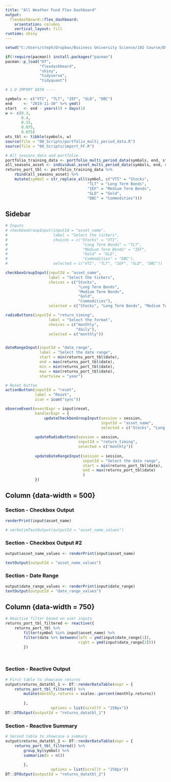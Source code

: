 ```yaml
---
title: "All Weather Fund Flex Dashboard"
output: 
  flexdashboard::flex_dashboard:
    orientation: columns
    vertical_layout: fill
runtime: shiny
---
```


```r
setwd("C:/Users/steph/Dropbox/Business University Science/102 Course/DS4B_102_R_Shiny_Apps_1/Personal Portfolio")

if(!require(pacman)) install.packages("pacman")
pacman::p_load("DT",
               "flexdashboard",
               "shiny",
               "tidyverse",
               "tidyquant")

```


```r
# 1.0 IMPORT DATA ----

symbols <- c("VTI", "TLT", "IEF", "GLD", "DBC")
end     <- "2019-11-30" %>% ymd()
start   <- end - years(5) + days(1)
w <- c(0.3,
       0.4,
       0.15,
       0.075,
       0.075)
wts_tbl <- tibble(symbols, w)
source(file = "00_Scripts/portfolio_multi_period_data.R")
source(file = "00_Scripts/import_FF.R")

# All seasons data and portfolio
portfolio_training_data <- portfolio_multi_period_data(symbols, end, start, wts_tbl, period = "monthly")
all_seasons_asset <- individual_asset_multi_period_data(symbols, end, start, period = "monthly")
returns_port_tbl <- portfolio_training_data %>% 
    rbind(all_seasons_asset) %>% 
    mutate(symbol = str_replace_all(symbol, c("VTI" = "Stocks",
                                    "TLT" = "Long Term Bonds",
                                    "IEF" = "Medium Term Bonds",
                                    "GLD" = "Gold",
                                    "DBC" = "Commodities")))

```

Sidebar {.sidebar}
----------------------------

```r
# Inputs
# checkboxGroupInput(inputId = "asset_name", 
#                    label = "Select the tickers",
#                    choices = c("Stocks" = "VTI", 
#                                 "Long Term Bonds" = "TLT",
#                                 "Medium Term Bonds" = "IEF",
#                                 "Gold" = "GLD", 
#                                 "Commodities" = "DBC"),
#                    selected = c("VTI", "TLT", "IEF", "GLD", "DBC"))

checkboxGroupInput(inputId = "asset_name", 
                   label = "Select the tickers",
                   choices = c("Stocks", 
                                "Long Term Bonds",
                                "Medium Term Bonds",
                                "Gold", 
                                "Commodities"),
                   selected = c("Stocks", "Long Term Bonds", "Medium Term Bonds", "Gold", "Commodities"))

radioButtons(inputId = "return_timing", 
                   label = "Select the format",
                   choices = c("monthly",
                               "daily"),
                   selected = c("monthly"))


dateRangeInput(inputId = "date_range",
               label = "Select the date range",
               start = min(returns_port_tbl$date),
               end = max(returns_port_tbl$date),
               min = min(returns_port_tbl$date),
               max = max(returns_port_tbl$date),
               startview = "year")

```


```r
# Reset button
actionButton(inputId = "reset",
             label = "Reset",
             icon = icon("sync"))

observeEvent(eventExpr = input$reset,
             handlerExpr = {
                 updateCheckboxGroupInput(session = session,
                                          inputId = "asset_name",
                                          selected = c("Stocks", "Long Term Bonds", "Medium Term Bonds", "Gold", "Commodities"))
                 
             updateRadioButtons(session = session,
                                inputId = "return_timing",
                                selected = c("monthly"))
             
             updateDateRangeInput(session = session,
                                  inputId = "Select the date range", 
                                  start = min(returns_port_tbl$date),
                                  end = max(returns_port_tbl$date)
                                  )
             })
```


Column {data-width = 500}
----------------------------

### Section - Checkbox Output

```r
renderPrint(input$asset_name)

# verbatimTextOutput(outputId = "asset_name_values")

```

### Section - Checkbox Output #2

```r
output$asset_name_values <- renderPrint(input$asset_name)

textOutput(outputId = "asset_name_values")
```

### Section - Date Range

```r
output$date_range_values <- renderPrint(input$date_range)
textOutput(outputId = "date_range_values")
```


Column {data-width = 750}
---------------------------

```r

# Reactive filter based on user inputs
returns_port_tbl_filtered <- reactive({
    returns_port_tbl %>%
        filter(symbol %in% input$asset_name) %>%
        filter(date %>% between(left = ymd(input$date_range[1]),
                                right = ymd(input$date_range[2])))
        })




```

### Section - Reactive Output
```r

# First table to showcase returns
output$returns_datatbl_1 <- DT::renderDataTable(expr = {
    returns_port_tbl_filtered() %>% 
        mutate(monthly.returns = scales::percent(monthly.returns))
        
        },
                    options = list(scrollY = "250px"))
DT::DTOutput(outputId = "returns_datatbl_1")
```


### Section - Reactive Summary
```r

# Second table to showcase a summary
output$returns_datatbl_2 <- DT::renderDataTable(expr = {
    returns_port_tbl_filtered() %>% 
        group_by(symbol) %>% 
        summarize(n = n())
        
        },
                    options = list(scrollY = "250px"))
DT::DTOutput(outputId = "returns_datatbl_2")
```

